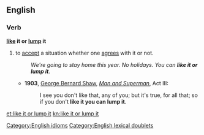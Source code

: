 ==English==

===Verb===
'''[[like]] it or [[lump]] it'''

# to [[accept]] a situation whether one [[agrees]] with it or not.
#: ''We're going to stay home this year. No holidays. You can '''like it or lump it'''.''
#* '''1903''', [[w:George Bernard Shaw|George Bernard Shaw]], ''[[w:Man and Superman|Man and Superman]]'', Act III:
#*: I see you don't like that, any of you; but it's true, for all that; so if you don't '''like it you can lump it'''.

[[Category:English idioms]]
[[Category:English lexical doublets]]

[[et:like it or lump it]]
[[kn:like it or lump it]]